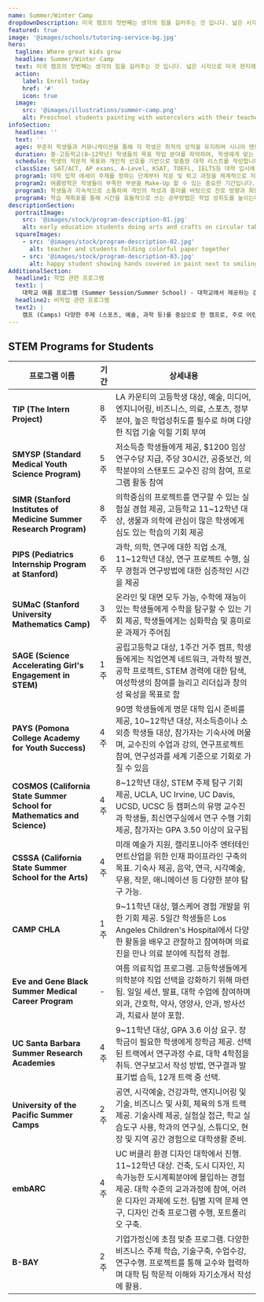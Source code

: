 ```yaml
---
name: Summer/Winter Camp
dropdownDescription: 미국 캠프의 첫번째는 생각의 힘을 길러주는 것 입니다. 넓은 시각으로 미국 현지에서 영어를 사용하는 상황에 직접적으로 노출 되어 빠르게 미국의 문화를 접하게 됩니다.
featured: true
image: '@images/schools/tutoring-service-bg.jpg'
hero:
  tagline: Where great kids grow
  headline: Summer/Winter Camp
  text: 미국 캠프의 첫번째는 생각의 힘을 길러주는 것 입니다. 넓은 시각으로 미국 현지에서 영어를 사용하는 상황에 직접적으로 노출 되어 빠르게 미국의 문화를 접하게 됩니다.
  action:
    label: Enroll today
    href: '#'
    icon: true
  image:
    src: '@images/illustrations/summer-camp.png'
    alt: Preschool students painting with watercolors with their teacher
infoSection:
  headline: ''
  text: ''
  ages: 꾸준히 학생들과 커뮤니케이션을 통해 각 학생은 최적의 성적을 유지하며 시니어 멘토어를 배정하여 학생의 속도에 맞춰 성적이 향상 될 수 있도록 방향을 제시해 줍니다. 또한 학생의 관심사와 재능을 탐구하여 대회 수상, 인턴십, 클럽 활동, 과외활동, 자원봉사까지 완벽히 균형 잡힌 활동 포트폴리오를 설계합니다.
  duration: 중·고등학교(8~12학년) 학생들의 목표 학업 분야를 파악하여, 학생에게 맞는 교과 과목을 선정하고 최적화된 아카데믹 로드맵으로 학업여정을 설계합니다. 더불어  멘토들의 카운셀링을 통해 학생들이 학교에서 성공할수 있도록 Positive Teacher-Student Relationship을 형성하여 원활한 학교생활을 따라갈 수 있도록 지원합니다.
  schedule: 학생의 학문적 목표와 개인적 선호를 기반으로 맞춤형 대학 리스트를 작성합니다.각 대학의 입학 요건을 분석하고, 지원 전반에 걸쳐 전략적 계획을 수립하여 경쟁력을 높입니다. 학생의 독창적인 프로필과 지원서가 대학 입학 사정관에게 매력적으로 보이도록 작성하는 과정을 함께합니다. 모든 과정은 학생의 입학 성공률을 높이는 것을 목표로 이루어집니다.
  classSize: SAT/ACT, AP exams, A-Level, KSAT, TOEFL, IELTS등 대학 입시에 맞춘 공인 시험에서 실전개념을 얻을 수 있도록 철저히 준비시킵니다.
  program1: 대학 입학 에세이 주제를 정하는 단계부터 작문 및 퇴고 과정을 체계적으로 지원합니다. 학생 개개인의 강점과 스토리를 살려 창의적이고 설득력 있는 글을 작성하도록 지도하며, 대학 평가에서 경쟁력을 갖출 수 있도록 도와줍니다. 또한, 모의 면접을 통해 학생들이 실제 인터뷰 상황에서도 자신감을 가질 수 있도록 훈련히며 예상 질문과 답변 전략을 포함하여 모든 과정이 철저히 준비될 수 있도록 지원합니다. 또한, 수학 및 과학 대회 준비를 통해 창의적 문제 해결 능력을 키우고, 학문적 성취를 입증할 수 있는 기회를 제공합니다.
  program2: 여름방학은 학생들이 부족한 부분을 Make-Up 할 수 있는 중요한 기간입니다. 여름방학 동안 부족한 부분을 보완하고, 학생의 관심사에 맞는 대외활동 및 보강 수업을 알맞게 계획합니다.
  program3: 학생들과 지속적으로 소통하여 개인의 적성과 흥미를 바탕으로 진로 방향과 희망 전공을 설정할 수 있도록 지도합니다. 멘토링 과정에서는 학생의 목표와 관심사를 구체화하고, 관련 학문 및 직업 경로에 대한 현실적인 조언을 제공합니다. 또한, 해당 분야의 요구사항과 대학 입학 기준에 대한 정보를 제공하여 학생이 자신감을 가지고 계획을 세울 수 있도록 지원합니다.
  program4: 학습 계획표를 통해 시간을 효율적으로 쓰는 공부방법은 학업 성취도를 높이는데 매우 중요합니다. 학생들에게 효율적인 전략과 학습 방법을 전달하고, 학생들이 내재된 잠재력을 최대한 발휘할 수 있도록 지도합니다.
descriptionSection:
  portraitImage:
    src: '@images/stock/program-description-01.jpg'
    alt: early education students doing arts and crafts on circular table
  squareImages:
    - src: '@images/stock/program-description-02.jpg'
      alt: teacher and students folding colorful paper together
    - src: '@images/stock/program-description-03.jpg'
      alt: happy student showing hands covered in paint next to smiling teacher
AdditionalSection:
  headline1: 학업 관련 프로그램
  text1: |
    대학교 여름 프로그램 (Summer Session/Summer School) - 대학교에서 제공하는 강좌를 수강하는 프로그램으로, 학점을 취득하거나 대학 생활을 미리 경험할 수 있습니다. 전공 관련 과목 뿐 아니라 다양한 교양 과목도 제공됩니다. 일반적으로 대학생을 대상으로 하지만, 고등학생을 위한 프로그램도 있습니다. 고등학생 대상 대학 준비 프로그램 (Pre-College Programs) - 대학 진학을 준비하는 고등학생을 위한 프로그램으로, 대학 강좌 수강, 대학 생활 체험, 대학 입시 준비 등을 포함합니다. 일부 프로그램은 특정 분야(예: 과학, 예술)에 집중하기도 합니다. 영어 연수 프로그램 (English Language Programs) - 영어 능력 향상을 목표로 하는 프로그램으로, 다양한 레벨의 학생들을 대상으로 합니다. 단기 집중 과정부터 장기 과정까지 다양하게 제공되며, 문화 체험 활동이 포함되는 경우도 많습니다. 온라인 여름 프로그램 - 온라인으로 진행되는 학업 관련 프로그램으로, 시간과 장소에 구애받지 않고 학습할 수 있습니다.
  headline2: 비학업 관련 프로그램
  text2: |
    캠프 (Camps) 다양한 주제 (스포츠, 예술, 과학 등)를 중심으로 한 캠프로, 주로 어린이와 청소년을 대상으로 합니다. 일반적으로 숙박 시설을 제공하며, 다양한 활동과 레크리에이션을 제공합니다. 특정 분야 집중 프로그램: 과학, 기술, 공학, 수학(STEM), 예술, 스포츠 등 특정 분야에 집중적으로 교육 및 훈련을 제공하는 프로그램입니다. 봉사활동 프로그램 (Volunteer Programs): 미국 사회에 기여하며 봉사활동을 할 수 있는 프로그램입니다. 환경 보호, 지역 사회 개발 등 다양한 분야에서 활동할 수 있습니다. 인턴십 프로그램 (Internships): 대학생 또는 졸업생을 대상으로 특정 분야에서 실무 경험을 쌓을 수 있는 프로그램입니다. 회사 또는 기관에서 실제 업무에 참여하며 실무 경험을 쌓을 수 있습니다. 여행 프로그램: 미국 내 다양한 지역을 여행하며 문화 체험을 할 수 있는 프로그램입니다. 학습적인 요소가 포함될 수도 있습니다.
---
```

## STEM Programs for Students

| **프로그램 이름**                             | **기간**           | **상세내용**                                                                                                                                                                      |
|---------------------------------------------|-------------------|-----------------------------------------------------------------------------------------------------------------------------------------------------------------------------|
| **TIP (The Intern Project)**                | 8주                | LA 카운티의 고등학생 대상, 예술, 미디어, 엔지니어링, 비즈니스, 의료, 스포츠, 정부 분야, 높은 학업성취도를 필수로 하며 다양한 직업 기술 익힐 기회 부여                                           |
| **SMYSP (Standard Medical Youth Science Program)** | 5주                | 저소득층 학생들에게 제공, $1200 임상연구수당 지급, 주당 30시간, 공중보건, 의학분야의 스탠포드 교수진 강의 참여, 프로그램 활동 참여                                                                 |
| **SIMR (Stanford Institutes of Medicine Summer Research Program)** | 8주                | 의학중심의 프로젝트를 연구할 수 있는 실험실 경험 제공, 고등학교 11~12학년 대상, 생물과 의학에 관심이 많은 학생에게 심도 있는 학습의 기회 제공                                                     |
| **PIPS (Pediatrics Internship Program at Stanford)** | 6주                | 과학, 의학, 연구에 대한 직업 소개, 11~12학년 대상, 연구 프로젝트 수행, 실무 경험과 연구방법에 대한 심층적인 시간을 제공                                                                           |
| **SUMaC (Stanford University Mathematics Camp)** | 3주                | 온라인 및 대면 모두 가능, 수학에 재능이 있는 학생들에게 수학을 탐구할 수 있는 기회 제공, 학생들에게는 심화학습 및 흥미로운 과제가 주어짐                                                               |
| **SAGE (Science Accelerating Girl's Engagement in STEM)** | 1주                | 공립고등학교 대상, 1주간 거주 캠프, 학생들에게는 직업연계 네트워크, 과학적 발견, 공학 프로젝트, STEM 경력에 대한 탐색, 여성학생의 참여를 늘리고 리더십과 창의성 육성을 목표로 함                                                   |
| **PAYS (Pomona College Academy for Youth Success)** | 4주                | 90명 학생들에게 명문 대학 입시 준비를 제공, 10~12학년 대상, 저소득층이나 소외층 학생들 대상, 참가자는 기숙사에 머물며, 교수진의 수업과 강의, 연구프로젝트 참여, 연구성과를 세계 기준으로 기회로 가질 수 있음                 |
| **COSMOS (California State Summer School for Mathematics and Science)** | 4주                | 8~12학년 대상, STEM 주제 탐구 기회 제공, UCLA, UC Irvine, UC Davis, UCSD, UCSC 등 캠퍼스의 유명 교수진과 학생들, 최신연구실에서 연구 수행 기회 제공, 참가자는 GPA 3.50 이상이 요구됨                               |
| **CSSSA (California State Summer School for the Arts)**  | 4주   | 미래 예술가 지원, 캘리포니아주 엔터테인먼트산업을 위한 인재 파이프라인 구축의 목표. 기숙사 제공, 음악, 연극, 시각예술, 무용, 작문, 애니메이션 등 다양한 분야 탐구 가능. |
| **CAMP CHLA**                                             | 1주   | 9~11학년 대상, 헬스케어 경험 개발을 위한 기회 제공. 5일간 학생들은 Los Angeles Children's Hospital에서 다양한 활동을 배우고 관찰하고 참여하며 의료진을 만나 의료 분야에 직접적 경험. |
| **Eve and Gene Black Summer Medical Career Program**      | -     | 여름 의료직업 프로그램. 고등학생들에게 의학분야 직업 선택을 강화하기 위해 마련됨. 일일 세션, 발표, 대학 수업에 참여하며 외과, 간호학, 약사, 영양사, 안과, 방사선과, 치료사 분야 포함. |
| **UC Santa Barbara Summer Research Academies**           | 4주   | 9~11학년 대상, GPA 3.6 이상 요구. 장학금이 필요한 학생에게 장학금 제공. 선택된 트랙에서 연구과정 수료, 대학 4학점을 취득. 연구보고서 작성 방법, 연구결과 발표기법 습득, 12개 트랙 중 선택. |
| **University of the Pacific Summer Camps**               | 2주   | 공연, 시각예술, 건강과학, 엔지니어링 및 기술, 비즈니스 및 사회, 체육의 5개 트랙 제공. 기술사례 제공, 실험실 접근, 학교 실습도구 사용, 학과의 연구실, 스튜디오, 현장 및 지역 공간 경험으로 대학생활 준비. |
| **embARC**                                                | 4주   | UC 버클리 환경 디자인 대학에서 진행. 11~12학년 대상. 건축, 도시 디자인, 지속가능한 도시계획분야에 몰입하는 경험 제공. 대학 수준의 교과과정에 참여, 어려운 디자인 과제에 도전. 팀별 지역 문제 연구, 디자인 건축 프로그램 수행, 포트폴리오 구축. |
| **B-BAY**                                                 | 2주   | 기업가정신에 초점 맞춘 프로그램. 다양한 비즈니스 주제 학습, 기술구축, 수업수강, 연구수행. 프로젝트를 통해 교수와 협력하며 대학 팀 학문적 이해와 자기소개서 작성에 활용.                          |
